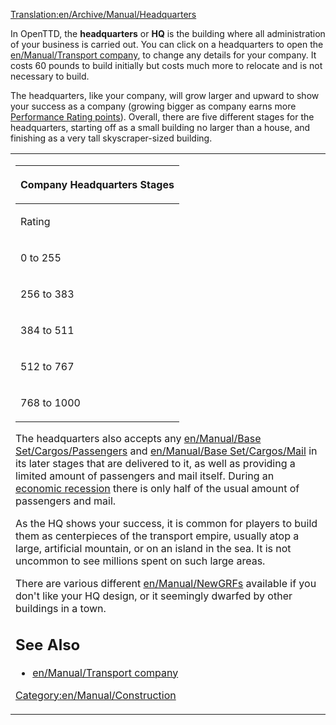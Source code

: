 [[Translation:en/Archive/Manual/Headquarters]]

In OpenTTD, the '''headquarters''' or '''HQ''' is the building where all administration of your business is carried out. You can click on a headquarters to open the [[en/Manual/Transport company]], to change any details for your company. It costs 60 pounds to build initially but costs much more to relocate and is not necessary to build.

The headquarters, like your company, will grow larger and upward to show your success as a company (growing bigger as company earns more [[en/Manual/Detailed Performance Rating|Performance Rating points]]). Overall, there are five different stages for the headquarters, starting off as a small building no larger than a house, and finishing as a very tall skyscraper-sized building.

<table>
<tr valign="top"><td style="background:none; border:0px">
{| {{en/Wikitable}}
|- style="background:#efefef"
!colspan="4"|Company Headquarters Stages
|- style="background:#efefef"
!Rating!!Title!!Picture!!Accepts
|-
|0 to 255||Engineer<br>Traffic Manager||[[File:en/Archive/Old 32bpp/HQ1.png]]||4/8 Passengers <br> 4/8 Mail
|-
|256 to 383||Transport Coordinator||[[File:en/Archive/Old 32bpp/HQ2.png]]||'''8/8 Passengers''' <br> 4/8 Mail
|-
|384 to 511||Route Supervisor||[[File:en/Archive/Old 32bpp/HQ3.png]]||'''12/8 Passengers''' <br> 4/8 Mail
|-
|512 to 767||Director <br>Chief Executive|| [[File:en/Archive/Old 32bpp/HQ4.png]]||'''16/8 Passengers''' <br> '''8/8 Mail'''
|-
|768 to 1000||Chairman <br> President <br> Tycoon||[[File:en/Archive/Old 32bpp/HQ5.png]]||'''20/8 Passengers'''  <br> '''8/8 Mail'''
|}

{{en/-}}

The headquarters also accepts any [[en/Manual/Base Set/Cargos/Passengers]] and [[en/Manual/Base Set/Cargos/Mail]] in its later stages that are delivered to it, as well as providing a limited amount of passengers and mail itself. During an [[en/Manual/Economy#recession|economic recession]] there is only half of the usual amount of passengers and mail.

As the HQ shows your success, it is common for players to build them as centerpieces of the transport empire, usually atop a large, artificial mountain, or on an island in the sea. It is not uncommon to see millions spent on such large areas.

There are various different [[en/Manual/NewGRF]]s available if you don't like your HQ design, or it seemingly dwarfed by other buildings in a town.
==See Also==
*[[en/Manual/Transport company]]

[[Category:en/Manual/Construction]]